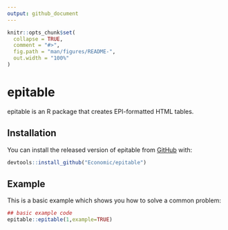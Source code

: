 ```yaml
---
output: github_document
---
```


<!-- README.md is generated from README.Rmd. Please edit that file -->

```r
knitr::opts_chunk$set(
  collapse = TRUE,
  comment = "#>",
  fig.path = "man/figures/README-",
  out.width = "100%"
)
```
# epitable

epitable is an R package that creates EPI-formatted HTML tables.

## Installation

You can install the released version of epitable from [GitHub](https://github.com/Economic/epitable) with:

``` r
devtools::install_github("Economic/epitable")
```

## Example

This is a basic example which shows you how to solve a common problem:

```r
## basic example code
epitable::epitable(1,example=TRUE)
```


